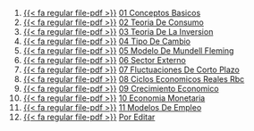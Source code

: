 1. [{{< fa regular file-pdf >}}](https://achalmaedison.netlify.app/macroeconomia/posts/2021-07-19-01-conceptos-basicos/index.pdf) [01 Conceptos Basicos](https://achalmaedison.netlify.app/macroeconomia/posts/2021-07-19-01-conceptos-basicos)
2. [{{< fa regular file-pdf >}}](https://achalmaedison.netlify.app/macroeconomia/posts/2021-07-26-02-teoria-de-consumo/index.pdf) [02 Teoria De Consumo](https://achalmaedison.netlify.app/macroeconomia/posts/2021-07-26-02-teoria-de-consumo)
3. [{{< fa regular file-pdf >}}](https://achalmaedison.netlify.app/macroeconomia/posts/2021-08-02-03-teoria-de-la-inversion/index.pdf) [03 Teoria De La Inversion](https://achalmaedison.netlify.app/macroeconomia/posts/2021-08-02-03-teoria-de-la-inversion)
4. [{{< fa regular file-pdf >}}](https://achalmaedison.netlify.app/macroeconomia/posts/2021-08-09-04-tipo-de-cambio/index.pdf) [04 Tipo De Cambio](https://achalmaedison.netlify.app/macroeconomia/posts/2021-08-09-04-tipo-de-cambio)
5. [{{< fa regular file-pdf >}}](https://achalmaedison.netlify.app/macroeconomia/posts/2021-12-20-05-modelo-de-mundell-fleming/index.pdf) [05 Modelo De Mundell Fleming](https://achalmaedison.netlify.app/macroeconomia/posts/2021-12-20-05-modelo-de-mundell-fleming)
6. [{{< fa regular file-pdf >}}](https://achalmaedison.netlify.app/macroeconomia/posts/2021-12-27-06-sector-externo/index.pdf) [06 Sector Externo](https://achalmaedison.netlify.app/macroeconomia/posts/2021-12-27-06-sector-externo)
7. [{{< fa regular file-pdf >}}](https://achalmaedison.netlify.app/macroeconomia/posts/2022-01-03-07-fluctuaciones-de-corto-plazo/index.pdf) [07 Fluctuaciones De Corto Plazo](https://achalmaedison.netlify.app/macroeconomia/posts/2022-01-03-07-fluctuaciones-de-corto-plazo)
8. [{{< fa regular file-pdf >}}](https://achalmaedison.netlify.app/macroeconomia/posts/2022-01-10-08-ciclos-economicos-reales-rbc/index.pdf) [08 Ciclos Economicos Reales Rbc](https://achalmaedison.netlify.app/macroeconomia/posts/2022-01-10-08-ciclos-economicos-reales-rbc)
9. [{{< fa regular file-pdf >}}](https://achalmaedison.netlify.app/macroeconomia/posts/2022-01-17-09-crecimiento-economico/index.pdf) [09 Crecimiento Economico](https://achalmaedison.netlify.app/macroeconomia/posts/2022-01-17-09-crecimiento-economico)
10. [{{< fa regular file-pdf >}}](https://achalmaedison.netlify.app/macroeconomia/posts/2022-01-24-10-economia-monetaria/index.pdf) [10 Economia Monetaria](https://achalmaedison.netlify.app/macroeconomia/posts/2022-01-24-10-economia-monetaria)
11. [{{< fa regular file-pdf >}}](https://achalmaedison.netlify.app/macroeconomia/posts/2022-01-31-11-modelos-de-empleo/index.pdf) [11 Modelos De Empleo](https://achalmaedison.netlify.app/macroeconomia/posts/2022-01-31-11-modelos-de-empleo)
12. [{{< fa regular file-pdf >}}](https://achalmaedison.netlify.app/macroeconomia/posts/2024-03-31-por-editar/index.pdf) [Por Editar](https://achalmaedison.netlify.app/macroeconomia/posts/2024-03-31-por-editar)
